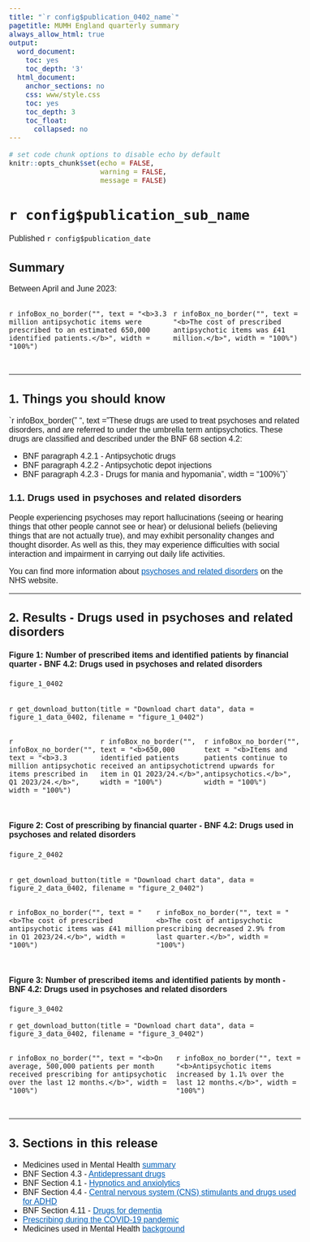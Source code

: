 ```yaml
---
title: "`r config$publication_0402_name`"
pagetitle: MUMH England quarterly summary
always_allow_html: true
output:
  word_document:
    toc: yes
    toc_depth: '3'
  html_document:
    anchor_sections: no
    css: www/style.css
    toc: yes
    toc_depth: 3
    toc_float:
      collapsed: no
---
```


<script>
  $(document).ready(function() {
    $('#header').prepend('<img src=`r knitr::image_uri("www/bsa_logo.svg")` alt=\"NHSBSA logo\" style=\"position:absolute; top: 0; right: 0; padding: 10px; width: 25%;\">');
  });
</script>

<style type="text/css">  body, td {
    font-size: 16px;
    font-family: sans-serif;
  }
  .list-group-item.active {
    background-color: #005EB8!important;
    border-color: #005EB8!important;
  }
    a {
        color: #005EB8!important;
    }
    .tocify {
        border-radius: 0px!important;
    }
</style>
  <html lang="en">

```r
# set code chunk options to disable echo by default
knitr::opts_chunk$set(echo = FALSE,
                      warning = FALSE,
                      message = FALSE)

```

<main>

# `r config$publication_sub_name` {.toc-ignore}

Published `r config$publication_date` 


## Summary

Between April and June 2023:

::::{.row style="display: flex; padding-bottom: 15px;"}
:::{.col-md-6}
`r infoBox_no_border("", text = "<b>3.3 million antipsychotic items were prescribed to an estimated 650,000 identified patients.</b>", width = "100%")`
:::
:::{.col-md-6}
`r infoBox_no_border("", text = "<b>The cost of prescribed antipsychotic items was £41 million.</b>", width = "100%")`
:::
::::




---

## 1. Things you should know

`r infoBox_border(" ", text = "These drugs are used to treat psychoses and related disorders, and are referred to under the umbrella term antipsychotics. These drugs are classified and described under the BNF 68 section 4.2:

* BNF paragraph 4.2.1 - Antipsychotic drugs
* BNF paragraph 4.2.2 - Antipsychotic depot injections
* BNF paragraph 4.2.3 - Drugs for mania and hypomania", width = "100%")`

### 1.1. Drugs used in psychoses and related disorders {.toc-ignore}

People experiencing psychoses may report hallucinations (seeing or hearing things that other people cannot see or hear) or delusional beliefs (believing things that are not actually true), and may exhibit personality changes and thought disorder. As well as this, they may experience difficulties with social interaction and impairment in carrying out daily life activities.

You can find more information about [psychoses and related disorders](https://www.nhs.uk/conditions/psychosis/) on the NHS website.


---

## 2. Results - Drugs used in psychoses and related disorders

#### Figure 1: Number of prescribed items and identified patients by financial quarter - BNF 4.2: Drugs used in psychoses and related disorders

```r

figure_1_0402
  
```
`r get_download_button(title = "Download chart data", data = figure_1_data_0402, filename = "figure_1_0402")`

::::{.row style="display: flex; padding-bottom: 15px;"}
:::{.col-md-4}
`r infoBox_no_border("", text = "<b>3.3 million antipsychotic items prescribed in Q1 2023/24.</b>", width = "100%")`
:::
:::{.col-md-4}
`r infoBox_no_border("", text = "<b>650,000 identified patients received an antipsychotic item in Q1 2023/24.</b>", width = "100%")`
:::
:::{.col-md-4}
`r infoBox_no_border("", text = "<b>Items and patients continue to trend upwards for antipsychotics.</b>", width = "100%")`
:::
::::


#### Figure 2: Cost of prescribing by financial quarter - BNF 4.2: Drugs used in psychoses and related disorders

```r

figure_2_0402
  
```
`r get_download_button(title = "Download chart data", data = figure_2_data_0402, filename = "figure_2_0402")`

::::{.row style="display: flex; padding-bottom: 15px;"}
:::{.col-md-6}
`r infoBox_no_border("", text = "<b>The cost of prescribed antipsychotic items was £41 million in Q1 2023/24.</b>", width = "100%")`
:::
:::{.col-md-6}
`r infoBox_no_border("", text = "<b>The cost of antipsychotic prescribing decreased 2.9% from last quarter.</b>", width = "100%")`
:::
::::

#### Figure 3: Number of prescribed items and identified patients by month - BNF 4.2: Drugs used in psychoses and related disorders

```r

figure_3_0402
```
`r get_download_button(title = "Download chart data", data = figure_3_data_0402, filename = "figure_3_0402")`

::::{.row style="display: flex; padding-bottom: 15px;"}
:::{.col-md-6}
`r infoBox_no_border("", text = "<b>On average, 500,000 patients per month received prescribing for antipsychotic over the last 12 months.</b>", width = "100%")`
:::
:::{.col-md-6}
`r infoBox_no_border("", text = "<b>Antipsychotic items increased by 1.1% over the last 12 months.</b>", width = "100%")`
:::
::::

---

## 3. Sections in this release

* Medicines used in Mental Health [summary](`r config$html_top_link`)
* BNF Section 4.3 - [Antidepressant drugs](`r config$html_0403_link`)
* BNF Section 4.1 - [Hypnotics and anxiolytics](`r config$html_0401_link`)
* BNF Section 4.4 - [Central nervous system (CNS) stimulants and drugs used for ADHD](`r config$html_0404_link`)
* BNF Section 4.11 - [Drugs for dementia](`r config$html_0411_link`)
* [Prescribing during the COVID-19 pandemic](`r config$html_model_link`)
* Medicines used in Mental Health [background](`r config$background_link`)